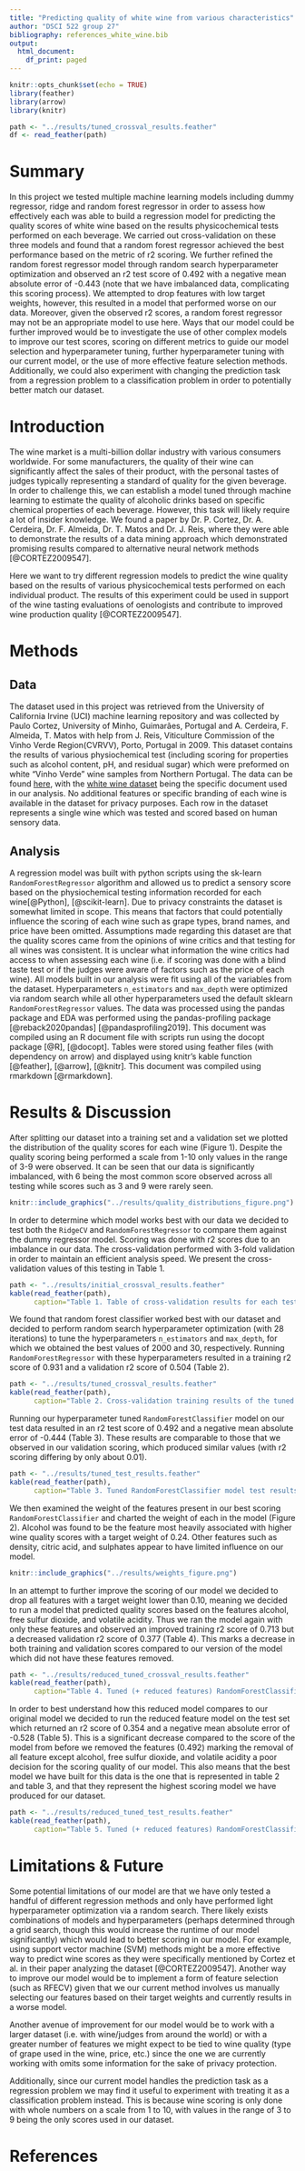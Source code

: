 ```yaml
---
title: "Predicting quality of white wine from various characteristics"
author: "DSCI 522 group 27"
bibliography: references_white_wine.bib
output:
  html_document:
    df_print: paged
---
```


```r
knitr::opts_chunk$set(echo = TRUE)
library(feather)
library(arrow)
library(knitr)

path <- "../results/tuned_crossval_results.feather"
df <- read_feather(path)
```

# **Summary**

In this project we tested multiple machine learning models including dummy regressor, ridge and random forest regressor in order to assess how effectively each was able to build a regression model for predicting the quality scores of white wine based on the results physicochemical tests performed on each beverage. We carried out cross-validation on these three models and found that a random forest regressor achieved the best performance based on the metric of r2 scoring. We further refined the random forest regressor model through random search hyperparameter optimization and observed an r2 test score of 0.492 with a negative mean absolute error of -0.443 (note that we have imbalanced data, complicating this scoring process). We attempted to drop features with low target weights, however, this resulted in a model that performed worse on our data. Moreover, given the observed r2 scores, a random forest regressor may not be an appropriate model to use here. Ways that our model could be further improved would be to investigate the use of other complex models to improve our test scores, scoring on different metrics to guide our model selection and hyperparameter tuning, further hyperparameter tuning with our current model, or the use of more effective feature selection methods. Additionally, we could also experiment with changing the prediction task from a regression problem to a classification problem in order to potentially better match our dataset.

# **Introduction**

The wine market is a multi-billion dollar industry with various consumers worldwide. For some manufacturers, the quality of their wine can significantly affect the sales of their product, with the personal tastes of judges typically representing a standard of quality for the given beverage. In order to challenge this, we can establish a model tuned through machine learning to estimate the quality of alcoholic drinks based on specific chemical properties of each beverage. However, this task will likely require a lot of insider knowledge. We found a paper by Dr. P. Cortez, Dr. A. Cerdeira, Dr. F. Almeida, Dr. T. Matos and Dr. J. Reis, where they were able to demonstrate the results of a data mining approach which demonstrated promising results compared to alternative neural network methods [@CORTEZ2009547].

Here we want to try different regression models to predict the wine quality based on the results of various physicochemical tests performed on each individual product. The results of this experiment could be used in support of the wine tasting evaluations of oenologists and contribute to improved wine production quality [@CORTEZ2009547].

# **Methods**

## **Data**

The dataset used in this project was retrieved from the University of California Irvine (UCI) machine learning repository and was collected by Paulo Cortez, University of Minho, Guimarães, Portugal and A. Cerdeira, F. Almeida, T. Matos with help from J. Reis, Viticulture Commission of the Vinho Verde Region(CVRVV), Porto, Portugal in 2009. This dataset contains the results of various physiochemical test (including scoring for properties such as alcohol content, pH, and residual sugar) which were preformed on white "Vinho Verde" wine samples from Northern Portugal. The data can be found [here](https://archive.ics.uci.edu/ml/datasets/wine+quality), with the [white wine dataset](%5Bhttps://archive.ics.uci.edu/ml/machine-learning-databases/wine-quality/winequality-white.csv) being the specific document used in our analysis. No additional features or specific branding of each wine is available in the dataset for privacy purposes. Each row in the dataset represents a single wine which was tested and scored based on human sensory data.

## **Analysis**

A regression model was built with python scripts using the sk-learn `RandomForestRegressor` algorithm and allowed us to predict a sensory score based on the physiochemical testing information recorded for each wine[@Python], [@scikit-learn]. Due to privacy constraints the dataset is somewhat limited in scope. This means that factors that could potentially influence the scoring of each wine such as grape types, brand names, and price have been omitted. Assumptions made regarding this dataset are that the quality scores came from the opinions of wine critics and that testing for all wines was consistent. It is unclear what information the wine critics had access to when assessing each wine (i.e. if scoring was done with a blind taste test or if the judges were aware of factors such as the price of each wine). All models built in our analysis were fit using all of the variables from the dataset. Hyperparameters `n_estimators` and `max_depth` were optimized via random search while all other hyperparameters used the default sklearn `RandomForestRegressor` values. The data was processed using the pandas package and EDA was performed using the pandas-profiling package [@reback2020pandas] [@pandasprofiling2019]. This document was compiled using an R document file with scripts run using the docopt package [@R], [@docopt]. Tables were stored using feather files (with dependency on arrow) and displayed using knitr's kable function [@feather], [@arrow], [@knitr]. This document was compiled using rmarkdown [@rmarkdown].

# **Results & Discussion**

After splitting our dataset into a training set and a validation set we plotted the distribution of the quality scores for each wine (Figure 1). Despite the quality scoring being performed a scale from 1-10 only values in the range of 3-9 were observed. It can be seen that our data is significantly imbalanced, with 6 being the most common score observed across all testing while scores such as 3 and 9 were rarely seen.

```r
knitr::include_graphics("../results/quality_distributions_figure.png")
```

In order to determine which model works best with our data we decided to test both the `RidgeCV` and `RandomForestRegressor` to compare them against the dummy regressor model. Scoring was done with r2 scores due to an imbalance in our data. The cross-validation performed with 3-fold validation in order to maintain an efficient analysis speed. We present the cross-validation values of this testing in Table 1.

```r
path <- "../results/initial_crossval_results.feather"
kable(read_feather(path),
      caption="Table 1. Table of cross-validation results for each tested model")
```

We found that random forest classifier worked best with our dataset and decided to perform random search hyperparameter optimization (with 28 iterations) to tune the hyperparameters `n_estimators` and `max_depth`, for which we obtained the best values of 2000 and 30, respectively. Running `RandomForestRegressor` with these hyperparameters resulted in a training r2 score of 0.931 and a validation r2 score of 0.504 (Table 2).

```r
path <- "../results/tuned_crossval_results.feather"
kable(read_feather(path),
      caption="Table 2. Cross-validation training results of the tuned random forest model")
```

Running our hyperparameter tuned `RandomForestClassifier` model on our test data resulted in an r2 test score of 0.492 and a negative mean absolute error of -0.444 (Table 3). These results are comparable to those that we observed in our validation scoring, which produced similar values (with r2 scoring differing by only about 0.01).

```r
path <- "../results/tuned_test_results.feather"
kable(read_feather(path),
      caption="Table 3. Tuned RandomForestClassifier model test results.")
```

We then examined the weight of the features present in our best scoring `RandomForestClassifier` and charted the weight of each in the model (Figure 2). Alcohol was found to be the feature most heavily associated with higher wine quality scores with a target weight of 0.24. Other features such as density, citric acid, and sulphates appear to have limited influence on our model.

```r
knitr::include_graphics("../results/weights_figure.png")
```

In an attempt to further improve the scoring of our model we decided to drop all features with a target weight lower than 0.10, meaning we decided to run a model that predicted quality scores based on the features alcohol, free sulfur dioxide, and volatile acidity. Thus we ran the model again with only these features and observed an improved training r2 score of 0.713 but a decreased validation r2 score of 0.377 (Table 4). This marks a decrease in both training and validation scores compared to our version of the model which did not have these features removed.

```r
path <- "../results/reduced_tuned_crossval_results.feather"
kable(read_feather(path),
      caption="Table 4. Tuned (+ reduced features) RandomForestClassifier Cross-validation training results.")
```

In order to best understand how this reduced model compares to our original model we decided to run the reduced feature model on the test set which returned an r2 score of 0.354 and a negative mean absolute error of -0.528 (Table 5). This is a significant decrease compared to the score of the model from before we removed the features (0.492) marking the removal of all feature except alcohol, free sulfur dioxide, and volatile acidity a poor decision for the scoring quality of our model. This also means that the best model we have built for this data is the one that is represented in table 2 and table 3, and that they represent the highest scoring model we have produced for our dataset.

```r
path <- "../results/reduced_tuned_test_results.feather"
kable(read_feather(path),
      caption="Table 5. Tuned (+ reduced features) RandomForestClassifier model test results.")
```

# Limitations & Future

Some potential limitations of our model are that we have only tested a handful of different regression methods and only have performed light hyperparameter optimization via a random search. There likely exists combinations of models and hyperparameters (perhaps determined through a grid search, though this would increase the runtime of our model significantly) which would lead to better scoring in our model. For example, using support vector machine (SVM) methods might be a more effective way to predict wine scores as they were specifically mentioned by Cortez et al. in their paper analyzing the dataset [@CORTEZ2009547]. Another way to improve our model would be to implement a form of feature selection (such as RFECV) given that we our current method involves us manually selecting our features based on their target weights and currently results in a worse model.

Another avenue of improvement for our model would be to work with a larger dataset (i.e. with wine/judges from around the world) or with a greater number of features we might expect to be tied to wine quality (type of grape used in the wine, price, etc.) since the one we are currently working with omits some information for the sake of privacy protection.

Additionally, since our current model handles the prediction task as a regression problem we may find it useful to experiment with treating it as a classification problem instead. This is because wine scoring is only done with whole numbers on a scale from 1 to 10, with values in the range of 3 to 9 being the only scores used in our dataset.

# References

